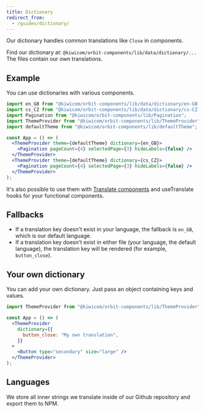 ```yaml
---
title: Dictionary
redirect_from:
  - /guides/dictionary/
---
```


Our dictionary handles common translations like `Close` in components.

Find our dictionary at: `@kiwicom/orbit-components/lib/data/dictionary/...`
The files contain our own translations.

## Example

You can use dictionaries with various components.

```jsx
import en_GB from "@kiwicom/orbit-components/lib/data/dictionary/en-GB.json";
import cs_CZ from "@kiwicom/orbit-components/lib/data/dictionary/cs-CZ.json";
import Pagination from "@kiwicom/orbit-components/lib/Pagination";
import ThemeProvider from "@kiwicom/orbit-components/lib/ThemeProvider";
import defaultTheme from "@kiwicom/orbit-components/lib/defaultTheme";

const App = () => (
  <ThemeProvider theme={defaultTheme} dictionary={en_GB}>
    <Pagination pageCount={4} selectedPage={3} hideLabels={false} />
  </ThemeProvider>
  <ThemeProvider theme={defaultTheme} dictionary={cs_CZ}>
    <Pagination pageCount={4} selectedPage={3} hideLabels={false} />
  </ThemeProvider>
);
```

It's also possible to use them with [Translate components](https://github.com/kiwicom/orbit/tree/master/packages/orbit-components/src/Translate)
and useTranslate hooks for your functional components.

## Fallbacks

- If a translation key doesn't exist in your language,
  the fallback is `en_GB`, which is our default language.
- If a translation key doesn't exist in either file (your language, the default language),
  the translation key will be rendered (for example, `button_close`).

## Your own dictionary

You can add your own dictionary.
Just pass an object containing keys and values.

```jsx
import ThemeProvider from "@kiwicom/orbit-components/lib/ThemeProvider";

const App = () => (
  <ThemeProvider
    dictionary={{
      button_close: "My own translation",
    }}
  >
    <Button type="secondary" size="large" />
  </ThemeProvider>
);
```

## Languages

We store all inner strings we translate inside of our Github repository
and export them to NPM.

<FancyLink
  title="See all language files"
  href="https://github.com/kiwicom/orbit/tree/master/packages/orbit-components/src/data/dictionary"
  icon="github"
/>


